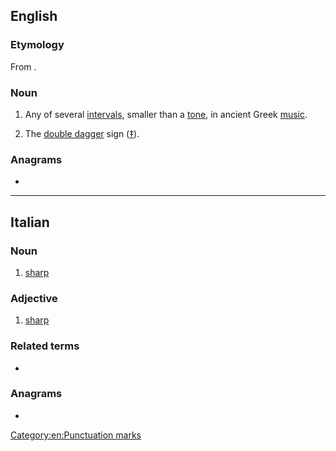 ==English==

===Etymology===
From {{etyl|grc|en}} {{m|grc|δίεσις||sending through, the smallest interval in the scale}}.

===Noun===
{{en-noun|dieses}}

# {{lb|en|music}} Any of several [[interval]]s, smaller than a [[tone]], in ancient Greek [[music]].
# The [[double dagger]] sign ([[‡]]).

===Anagrams===
* {{anagrams|en|a=deiiss|sesiid|sidies}}

[[Category:en:Punctuation marks]]

----

==Italian==

===Noun===
{{it-noun|m|-}}

# {{lb|it|music}} [[sharp]]

===Adjective===
{{head|it|adjective|invariable}}

# {{lb|it|music}} [[sharp]]

===Related terms===
* {{l|it|diesare}}

===Anagrams===
* {{l|it|deissi}}